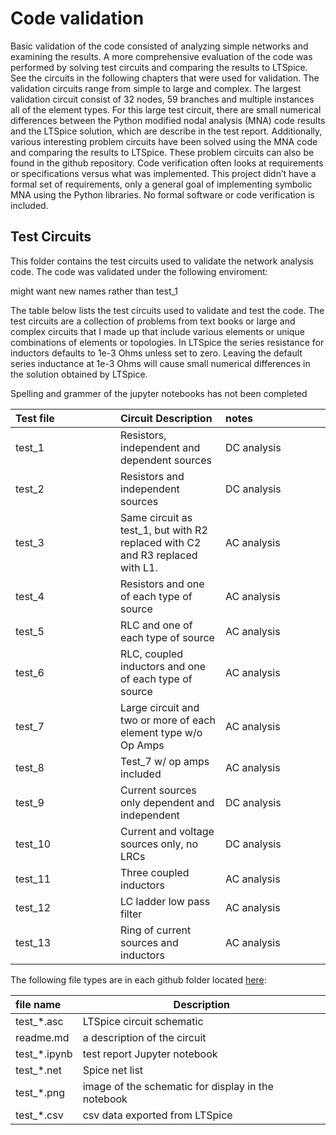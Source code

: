 # Code validation {#sec-Validation .unnumbered}
Basic validation of the code consisted of analyzing simple networks and examining the results. A more comprehensive evaluation of the code was performed by solving test circuits and comparing the results to LTSpice. See the circuits in the following chapters that were used for validation. The validation circuits range from simple to large and complex. The largest validation circuit consist of 32 nodes, 59 branches and multiple instances all of the element types. For this large test circuit, there are small numerical differences between the Python modified nodal analysis (MNA) code results and the LTSpice solution, which are describe in the test report. Additionally, various interesting problem circuits have been solved using the MNA code and comparing the results to LTSpice. These problem circuits can also be found in the github repository. Code verification often looks at requirements or specifications versus what was implemented. This project didn't have a formal set of requirements, only a general goal of implementing symbolic MNA using the Python libraries. No formal software or code verification is included.

## Test Circuits  

This folder contains the test circuits used to validate the network analysis code. The code was validated under the following enviroment:  

might want new names rather than test_1

The table below lists the test circuits used to validate and test the code. The test circuits are a collection of problems from text books or large and complex circuits that I made up that include various elements or unique combinations of elements or topologies. In LTSpice the series resistance for inductors defaults to 1e-3 Ohms unless set to zero. Leaving the default series inductance at 1e-3 Ohms will cause small numerical differences in the solution obtained by LTSpice.

::: {.callout-note}
Spelling and grammer of the jupyter notebooks has not been completed
:::

| Test file | Circuit Description | notes |
|:---|:---|:---|
| test_1 | Resistors, independent and dependent sources | DC analysis |
| test_2 | Resistors and independent sources | DC analysis |
| test_3 | Same circuit as test_1, but with R2 replaced with C2 and R3 replaced with L1. | AC analysis |
| test_4 | Resistors and one of each type of source | AC analysis |
| test_5 | RLC and one of each type of source | AC analysis |
| test_6 | RLC, coupled inductors and one of each type of source | AC analysis |
| test_7 | Large circuit and two or more of each element type w/o Op Amps | AC analysis |
| test_8 | Test_7 w/ op amps included | AC analysis |
| test_9 | Current sources only dependent and independent | DC analysis |
| test_10 | Current and voltage sources only, no LRCs | DC analysis |
| test_11 | Three coupled inductors | AC analysis |
| test_12 | LC ladder low pass filter | AC analysis |
| test_13 | Ring of current sources and inductors | AC analysis |

The following file types are in each github folder located [here](https://github.com/Tiburonboy/Symbolic-modified-nodal-analysis/tree/master/test%20circuits):

| file name | Description |
|:---------------|-------------|
| test_*.asc | LTSpice circuit schematic |
| readme.md | a description of the circuit |
| test_*.ipynb | test report Jupyter notebook |
| test_*.net | Spice net list |	
| test_*.png | image of the schematic for display in the notebook |
| test_*.csv | csv data exported from LTSpice |


